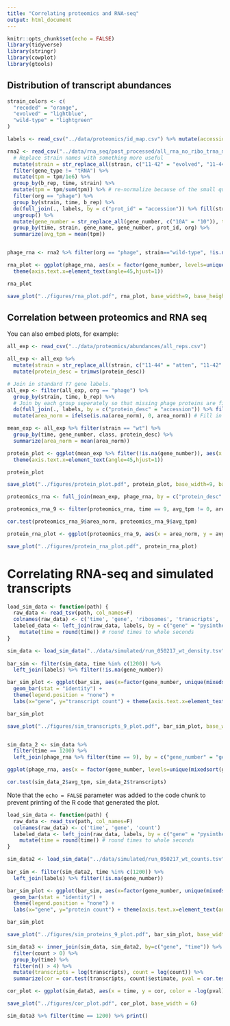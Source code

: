 ```yaml
---
title: "Correlating proteomics and RNA-seq"
output: html_document
---
```


```r
knitr::opts_chunk$set(echo = FALSE)
library(tidyverse)
library(stringr)
library(cowplot)
library(gtools)
```

## Distribution of transcript abundances

```r
strain_colors <- c(
  "recoded" = "orange",
  "evolved" = "lightblue",
  "wild-type" = "lightgreen"
)

labels <- read_csv("../data/proteomics/id_map.csv") %>% mutate(accession = trimws(accession))

rna2 <- read_csv("../data/rna_seq/post_processed/all_rna_no_ribo_trna_merge.csv") %>%
  # Replace strain names with something more useful
  mutate(strain = str_replace_all(strain, c("11-42" = "evolved", "11-44" = "recoded", "11-46" = "wild-type"))) %>%
  filter(gene_type != "tRNA") %>%
  mutate(tpm = tpm/1e6) %>%
  group_by(b_rep, time, strain) %>%
  mutate(tpm = tpm/sum(tpm)) %>% # re-normalize because of the small quantity of tRNAs
  filter(org == "phage") %>%
  group_by(strain, time, b_rep) %>%
  do(full_join(., labels, by = c("prot_id" = "accession")) %>% fill(strain, time, b_rep)) %>%
  ungroup() %>%
  mutate(gene_number = str_replace_all(gene_number, c("10A" = "10")), time = as.numeric(str_replace_all(time, c("min" = "")))) %>%
  group_by(time, strain, gene_name, gene_number, prot_id, org) %>%
  summarize(avg_tpm = mean(tpm))


phage_rna <- rna2 %>% filter(org == "phage", strain=="wild-type", !is.na(gene_number))

rna_plot <- ggplot(phage_rna, aes(x = factor(gene_number, levels=unique(mixedsort(gene_number))), y = avg_tpm)) + geom_bar(stat="identity") + facet_wrap(~time, ncol = 1) + xlab("genes") + ylab("relative transcript abundance") +
  theme(axis.text.x=element_text(angle=45,hjust=1))

rna_plot

save_plot("../figures/rna_plot.pdf", rna_plot, base_width=9, base_height = 5.5)
```

## Correlation between proteomics and RNA seq
You can also embed plots, for example:

```r
all_exp <- read_csv("../data/proteomics/abundances/all_reps.csv")

all_exp <- all_exp %>%
  mutate(strain = str_replace_all(strain, c("11-44" = "atten", "11-42" = "evol", "11-46" = "wt"))) %>%
  mutate(protein_desc = trimws(protein_desc))

# Join in standard T7 gene labels.
all_exp <- filter(all_exp, org == "phage") %>% 
  group_by(strain, time, b_rep) %>%
  # Join by each group seperately so that missing phage proteins are filled in with NAs
  do(full_join(., labels, by = c("protein_desc" = "accession")) %>% fill(strain, time, b_rep)) %>%
  mutate(area_norm = ifelse(is.na(area_norm), 0, area_norm)) # Fill in missing proteins (NAs) with 0

mean_exp <- all_exp %>% filter(strain == "wt") %>%
  group_by(time, gene_number, class, protein_desc) %>% 
  summarize(area_norm = mean(area_norm))

protein_plot <- ggplot(mean_exp %>% filter(!is.na(gene_number)), aes(x = factor(gene_number, levels=unique(mixedsort(gene_number))), y = area_norm)) + geom_bar(stat="identity") + facet_wrap(~time, ncol = 1) + xlab("genes") + ylab("relative protein abundance") +
  theme(axis.text.x=element_text(angle=45,hjust=1))

protein_plot

save_plot("../figures/protein_plot.pdf", protein_plot, base_width=9, base_height = 5.5)

proteomics_rna <- full_join(mean_exp, phage_rna, by = c("protein_desc" = "prot_id", "time" = "time"))

proteomics_rna_9 <- filter(proteomics_rna, time == 9, avg_tpm != 0, area_norm != 0) %>% mutate(avg_tpm = log(avg_tpm), area_norm = log(area_norm))

cor.test(proteomics_rna_9$area_norm, proteomics_rna_9$avg_tpm)

protein_rna_plot <- ggplot(proteomics_rna_9, aes(x = area_norm, y = avg_tpm)) + geom_point() + xlab("log(protein abundance)") + ylab("log(transcript abundance)")

save_plot("../figures/protein_rna_plot.pdf", protein_rna_plot) 

```

# Correlating RNA-seq and simulated transcripts

```r

load_sim_data <- function(path) {
  raw_data <- read_tsv(path, col_names=F) 
  colnames(raw_data) <- c('time', 'gene', 'ribosomes', 'transcripts', 'density')
  labeled_data <- left_join(raw_data, labels, by = c("gene" = "pysinthe")) %>% 
    mutate(time = round(time)) # round times to whole seconds
}

sim_data <- load_sim_data("../data/simulated/run_050217_wt_density.tsv") 
  
bar_sim <- filter(sim_data, time %in% c(1200)) %>%
  left_join(labels) %>% filter(!is.na(gene_number))

bar_sim_plot <- ggplot(bar_sim, aes(x=factor(gene_number, unique(mixedsort(gene_number))), y=transcripts)) +
  geom_bar(stat = "identity") +
  theme(legend.position = "none") +
  labs(x="gene", y="transcript count") + theme(axis.text.x=element_text(angle=45,hjust=1))

bar_sim_plot

save_plot("../figures/sim_transcripts_9_plot.pdf", bar_sim_plot, base_width = 11, base_height = 3) 


sim_data_2 <- sim_data %>%
  filter(time == 1200) %>%
  left_join(phage_rna %>% filter(time == 9), by = c("gene_number" = "gene_number"))

ggplot(phage_rna, aes(x = factor(gene_number, levels=unique(mixedsort(gene_number))), y = avg_tpm)) + geom_bar(stat="identity") + facet_wrap(~time, ncol = 1)

cor.test(sim_data_2$avg_tpm, sim_data_2$transcripts)

```
Note that the `echo = FALSE` parameter was added to the code chunk to prevent printing of the R code that generated the plot.

```r

load_sim_data <- function(path) {
  raw_data <- read_tsv(path, col_names=F) 
  colnames(raw_data) <- c('time', 'gene', 'count')
  labeled_data <- left_join(raw_data, labels, by = c("gene" = "pysinthe")) %>% 
    mutate(time = round(time)) # round times to whole seconds
}

sim_data2 <- load_sim_data("../data/simulated/run_050217_wt_counts.tsv") 
  
bar_sim <- filter(sim_data2, time %in% c(1200)) %>%
  left_join(labels) %>% filter(!is.na(gene_number))

bar_sim_plot <- ggplot(bar_sim, aes(x=factor(gene_number, unique(mixedsort(gene_number))), y=count)) +
  geom_bar(stat = "identity") +
  theme(legend.position = "none") +
  labs(x="gene", y="protein count") + theme(axis.text.x=element_text(angle=45,hjust=1))

bar_sim_plot

save_plot("../figures/sim_proteins_9_plot.pdf", bar_sim_plot, base_width = 11, base_height = 3) 

```
```r

sim_data3 <- inner_join(sim_data, sim_data2, by=c("gene", "time")) %>%
  filter(count > 0) %>%
  group_by(time) %>%
  filter(n() > 4) %>%
  mutate(transcripts = log(transcripts), count = log(count)) %>%
  summarize(cor = cor.test(transcripts, count)$estimate, pval = cor.test(transcripts, count)$p.value)

cor_plot <- ggplot(sim_data3, aes(x = time, y = cor, color = -log(pval))) + geom_line() + ylim(0,1) + geom_vline(xintercept = 1200)

save_plot("../figures/cor_plot.pdf", cor_plot, base_width = 6)

sim_data3 %>% filter(time == 1200) %>% print()

```